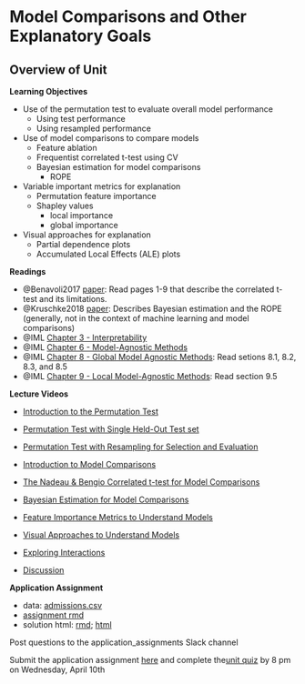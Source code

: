 # Model Comparisons and Other Explanatory Goals


## Overview of Unit

**Learning Objectives**

* Use of the permutation test to evaluate overall model performance
  * Using test performance
  * Using resampled performance
  
* Use of model comparisons to compare models
  * Feature ablation
  * Frequentist correlated t-test using CV
  * Bayesian estimation for model comparisons
    * ROPE

* Variable important metrics for explanation
  * Permutation feature importance
  * Shapley values
    * local importance
    * global importance

* Visual approaches for explanation
  * Partial dependence plots
  * Accumulated Local Effects (ALE) plots
  
**Readings**

* @Benavoli2017 [paper](pdfs/benavoli_2017_bayesian_t_test.pdf):  Read pages 1-9 that describe the correlated t-test and its limitations.
* @Kruschke2018 [paper](pdfs/kruschke2018a.pdf): Describes Bayesian estimation and the ROPE (generally, not in the context of machine learning and model comparisons)
* @IML [Chapter 3 - Interpretability](https://christophm.github.io/interpretable-ml-book/interpretability.html)
* @IML [Chapter 6 - Model-Agnostic Methods](https://christophm.github.io/interpretable-ml-book/agnostic.html)
* @IML [Chapter 8 - Global Model Agnostic Methods](https://christophm.github.io/interpretable-ml-book/global-methods.html): Read setions 8.1, 8.2, 8.3, and 8.5
* @IML [Chapter 9 - Local Model-Agnostic Methods](https://christophm.github.io/interpretable-ml-book/shapley.html): Read section 9.5

**Lecture Videos**

* [Introduction to the Permutation Test]()
* [Permutation Test with Single Held-Out Test set]()
* [Permutation Test with Resampling for Selection and Evaluation]()
* [Introduction to Model Comparisons]()
* [The Nadeau & Bengio Correlated t-test for Model Comparisons]()
* [Bayesian Estimation for Model Comparisons]()
* [Feature Importance Metrics to Understand Models]()
* [Visual Approaches to Understand Models]()
* [Exploring Interactions]()

* [Discussion]()


**Application Assignment**

* data: [admissions.csv](homework/unit_9/admissions.csv)
* [assignment rmd](homework/unit_9/hw_unit_9_explanatory.Rmd)
* solution html: [rmd](); [html]()

Post questions to the application_assignments Slack channel

Submit the application assignment [here](https://canvas.wisc.edu/courses/395546/assignments/2187693) and complete the[unit quiz](https://canvas.wisc.edu/courses/395546/quizzes/514055) by 8 pm on Wednesday, April 10th 

